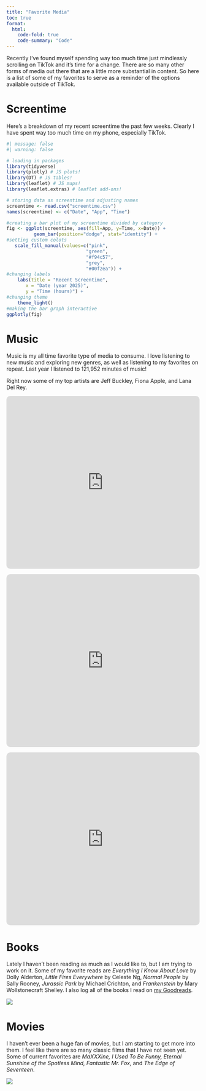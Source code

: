 ```yaml
---
title: "Favorite Media"
toc: true
format:
  html:
    code-fold: true
    code-summary: "Code"
---
```


Recently I've found myself spending way too much time just mindlessly scrolling on TikTok and it's time for a change. There are so many other forms of media out there that are a little more substantial in content. So here is a list of some of my favorites to serve as a reminder of the options available outside of TikTok.

# Screentime

Here's a breakdown of my recent screentime the past few weeks. Clearly I have spent way too much time on my phone, especially TikTok.

```r
#| message: false
#| warning: false

# loading in packages
library(tidyverse)
library(plotly) # JS plots!
library(DT) # JS tables!
library(leaflet) # JS maps!
library(leaflet.extras) # leaflet add-ons!

# storing data as screentime and adjusting names
screentime <- read.csv("screentime.csv")
names(screentime) <- c("Date", "App", "Time")

#creating a bar plot of my screentime divided by category
fig <- ggplot(screentime, aes(fill=App, y=Time, x=Date)) + 
          geom_bar(position="dodge", stat="identity") +
#setting custom colots 
   scale_fill_manual(values=c("pink",
                             "green",
                             "#f94c57",
                             "grey",
                             "#00f2ea")) +
#changing labels
    labs(title = "Recent Screentime",
       x = "Date (year 2025)",
       y = "Time (hours)") +
#changing theme
    theme_light()
#making the bar graph interactive
ggplotly(fig)

```

# Music

Music is my all time favorite type of media to consume. I love listening to new music and exploring new genres, as well as listening to my favorites on repeat. Last year I listened to 121,952 minutes of music!

Right now some of my top artists are Jeff Buckley, Fiona Apple, and Lana Del Rey.

`<iframe allow="autoplay *; encrypted-media *; fullscreen *; clipboard-write" frameborder="0" height="450" style="width:100%;max-width:660px;overflow:hidden;border-radius:10px;" sandbox="allow-forms allow-popups allow-same-origin allow-scripts allow-storage-access-by-user-activation allow-top-navigation-by-user-activation" src="https://embed.music.apple.com/us/album/grace-legacy-edition/1476889347"`{=html}

</iframe>

`<iframe allow="autoplay *; encrypted-media *; fullscreen *; clipboard-write" frameborder="0" height="450" style="width:100%;max-width:660px;overflow:hidden;border-radius:10px;" sandbox="allow-forms allow-popups allow-same-origin allow-scripts allow-storage-access-by-user-activation allow-top-navigation-by-user-activation" src="https://embed.music.apple.com/us/album/when-the-pawn/153019510"`{=html}

</iframe>

`<iframe allow="autoplay *; encrypted-media *; fullscreen *; clipboard-write" frameborder="0" height="450" style="width:100%;max-width:660px;overflow:hidden;border-radius:10px;" sandbox="allow-forms allow-popups allow-same-origin allow-scripts allow-storage-access-by-user-activation allow-top-navigation-by-user-activation" src="https://embed.music.apple.com/us/album/norman-f-g-rockwell/1474669063"`{=html}

</iframe>

# Books

Lately I haven't been reading as much as I would like to, but I am trying to work on it. Some of my favorite reads are *Everything I Know About Love* by Dolly Alderton, *Little Fires Everywhere* by Celeste Ng, *Normal People* by Sally Rooney, *Jurassic Park* by Michael Crichton, and *Frankenstein* by Mary Wollstonecraft Shelley. I also log all of the books I read on [my Goodreads](https://www.goodreads.com/roussellej073).

![](images/Screenshot%202025-06-02%20at%204.44.45%20PM.png)

# Movies

I haven't ever been a huge fan of movies, but I am starting to get more into them. I feel like there are so many classic films that I have not seen yet. Some of current favorites are *MaXXXine, I Used To Be Funny, Eternal Sunshine of the Spotless Mind, Fantastic Mr. Fox,* and *The Edge of Seventeen*.

![](images/Screenshot%202025-06-02%20at%208.21.37%20PM.png)
